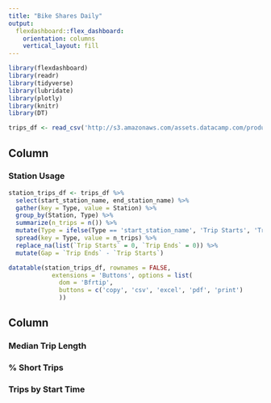 ```yaml
---
title: "Bike Shares Daily"
output: 
  flexdashboard::flex_dashboard:
    orientation: columns
    vertical_layout: fill
---
```


```r
library(flexdashboard)
library(readr)
library(tidyverse)
library(lubridate)
library(plotly)
library(knitr)
library(DT)

trips_df <- read_csv('http://s3.amazonaws.com/assets.datacamp.com/production/course_6355/datasets/sanfran_bikeshare_joined_oneday.csv')
```

Column {data-width=650}
-----------------------------------------------------------------------

### Station Usage

```r

station_trips_df <- trips_df %>%
  select(start_station_name, end_station_name) %>%
  gather(key = Type, value = Station) %>%
  group_by(Station, Type) %>%
  summarize(n_trips = n()) %>% 
  mutate(Type = ifelse(Type == 'start_station_name', 'Trip Starts', 'Trip Ends')) %>%
  spread(key = Type, value = n_trips) %>%
  replace_na(list(`Trip Starts` = 0, `Trip Ends` = 0)) %>%
  mutate(Gap = `Trip Ends` - `Trip Starts`)

datatable(station_trips_df, rownames = FALSE,
            extensions = 'Buttons', options = list(
              dom = 'Bfrtip',
              buttons = c('copy', 'csv', 'excel', 'pdf', 'print')
              ))

```


Column {data-width=350}
-----------------------------------------------------------------------

### Median Trip Length


### % Short Trips


### Trips by Start Time




